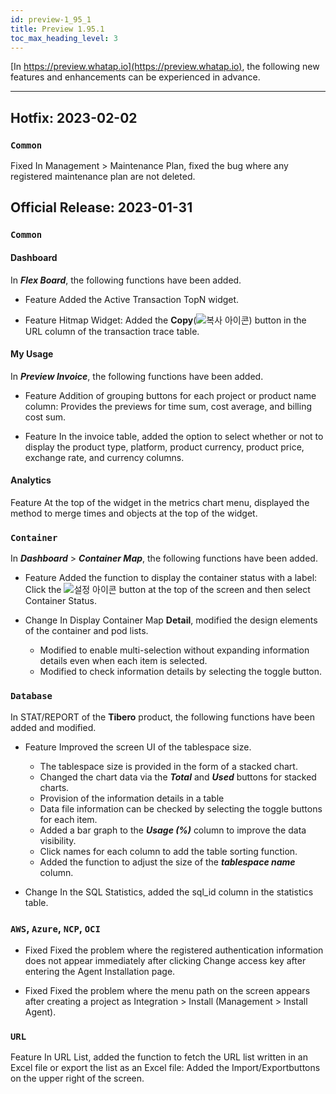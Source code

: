 ```yaml
---
id: preview-1_95_1
title: Preview 1.95.1
toc_max_heading_level: 3
---
```


<head>
<meta name="robots" content="noindex, nofollow"/>
</head>


[In https://preview.whatap.io](https://preview.whatap.io), the following new features and enhancements can be experienced in advance. 

* * *

## Hotfix: 2023-02-02

### `Common`

<Status>Fixed</Status> In <UI>Management</UI> > <UI>Maintenance Plan</UI>, fixed the bug where any registered maintenance plan are not deleted.

## Official Release: 2023-01-31

### `Common`

#### Dashboard

In **_Flex Board_**, the following functions have been added.

-   <Status>Feature</Status> Added the <UI>Active Transaction TopN</UI> widget.

-   <Status>Feature</Status> <UI>Hitmap</UI> Widget: Added the <b>Copy</b>(<img src='/img/ico-copy.svg' alt='복사 아이콘' />) button in the <UI>URL</UI> column of the transaction trace table.

#### My Usage

In **_Preview Invoice_**, the following functions have been added.

-   <Status>Feature</Status> Addition of grouping buttons for each project or product name column: Provides the previews for time sum, cost average, and billing cost sum.

-   <Status>Feature</Status> In the invoice table, added the option to select whether or not to display the <UI>product type</UI>, <UI>platform</UI>, <UI>product currency</UI>, <UI>product price</UI>, <UI>exchange rate</UI>, and <UI>currency</UI> columns.

#### Analytics

<Status>Feature</Status> At the top of the widget in the <UI>metrics chart</UI> menu, displayed the method to merge times and objects at the top of the widget.

### `Container`

In **_Dashboard_** > **_Container Map_**, the following functions have been added.

-   <Status>Feature</Status> Added the function to display the container status with a label: Click the <img src='/img/ico-setting.svg' alt='설정 아이콘' /> button at the top of the screen and then select <UI>Container Status</UI>.

-   <Status>Change</Status> In Display Container Map <b>Detail</b>, modified the design elements of the container and pod lists.

    -   Modified to enable multi-selection without expanding information details even when each item is selected.
    -   Modified to check information details by selecting the toggle button.

### `Database`

In <UI>STAT/REPORT</UI> of the <b>Tibero</b> product, the following functions have been added and modified.

-   <Status>Feature</Status> Improved the screen UI of the <UI>tablespace size</UI>.

    -   The tablespace size is provided in the form of a stacked chart.
    -   Changed the chart data via the **_Total_** and **_Used_** buttons for stacked charts.
    -   Provision of the information details in a table
    -   Data file information can be checked by selecting the toggle buttons for each item.
    -   Added a bar graph to the **_Usage (%)_** column to improve the data visibility.
    -   Click names for each column to add the table sorting function.
    -   Added the function to adjust the size of the **_tablespace name_** column.

-   <Status>Change</Status> In the <UI>SQL Statistics</UI>, added the <UI>sql_id</UI> column in the statistics table.

### `AWS`, `Azure`, `NCP`, `OCI`

-   <Status>Fixed</Status> Fixed the problem where the registered authentication information does not appear immediately after clicking <UI>Change access key</UI> after entering the <UI>Agent Installation</UI> page.

-   <Status>Fixed</Status> Fixed the problem where the menu path on the screen appears after creating a project as <UI>Integration > Install</UI> (<UI>Management > Install Agent</UI>).

<!-- 
### `RUM`

<Status>Feature</Status> <UI>분석</UI> > <UI>페이지 로드 분석</UI> 메뉴 추가: 시간에 따른 페이지 로딩 경과 시간을 타임라인 차트 형태로 제공하며, 각 이벤트에 대한 상세 정보 제공
-->

### `URL`

<Status>Feature</Status> In <UI>URL List</UI>, added the function to fetch the URL list written in an Excel file or export the list as an Excel file: Added the <UI>Import</UI>/<UI>Export</UI>buttons on the upper right of the screen.

